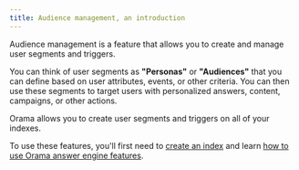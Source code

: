 ```yaml
---
title: Audience management, an introduction
---
```


Audience management is a feature that allows you to create and manage user segments and triggers.

You can think of user segments as **"Personas"** or **"Audiences"** that you can define based on user attributes, events, or other criteria. You can then use these segments to target users with personalized answers, content, campaigns, or other actions.

Orama allows you to create user segments and triggers on all of your indexes.

To use these features, you'll first need to [create an index](/cloud/working-with-indexes/create-a-new-index) and learn [how to use Orama answer engine features](/cloud/answer-engine/introduction).